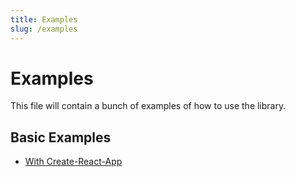 ```yaml
---
title: Examples
slug: /examples
---
```


# Examples

This file will contain a bunch of examples of how to use the library.

## Basic Examples
- [With Create-React-App](https://github.com/matthewbub/calendar-widgets/tree/main/workspaces/examples/with-create-react-app)